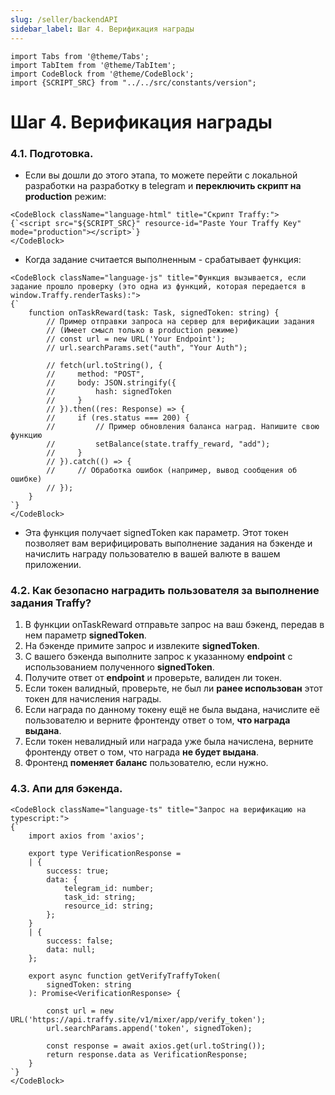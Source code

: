 ```yaml
---
slug: /seller/backendAPI
sidebar_label: Шаг 4. Верификация награды
---
```


```mdx-code-block
import Tabs from '@theme/Tabs';
import TabItem from '@theme/TabItem';
import CodeBlock from '@theme/CodeBlock';
import {SCRIPT_SRC} from "../../src/constants/version";
```

# Шаг 4. Верификация награды

### 4.1. Подготовка.

- Если вы дошли до этого этапа, то можете перейти с локальной разработки на разработку в telegram и **переключить скрипт на production** режим:
```mdx-code-block
<CodeBlock className="language-html" title="Скрипт Traffy:">
{`<script src="${SCRIPT_SRC}" resource-id="Paste Your Traffy Key" mode="production"></script>`}
</CodeBlock>
```

- Когда задание считается выполненным - срабатывает функция:

```mdx-code-block
<CodeBlock className="language-js" title="Функция вызывается, если задание прошло проверку (это одна из функций, которая передается в window.Traffy.renderTasks):">
{`
    function onTaskReward(task: Task, signedToken: string) {
        // Пример отправки запроса на сервер для верификации задания
        // (Имеет смысл только в production режиме)
        // const url = new URL('Your Endpoint');
        // url.searchParams.set("auth", "Your Auth");

        // fetch(url.toString(), {
        //     method: "POST",
        //     body: JSON.stringify({
        //         hash: signedToken
        //     }
        // }).then((res: Response) => {
        //     if (res.status === 200) {
        //         // Пример обновления баланса наград. Напишите свою функцию
        //         setBalance(state.traffy_reward, "add");
        //     }
        // }).catch(() => {
        //     // Обработка ошибок (например, вывод сообщения об ошибке)
        // });
    }
`}
</CodeBlock>
```

- Эта функция получает signedToken как параметр. Этот токен позволяет вам верифицировать
выполнение задания на бэкенде и начислить награду пользователю в вашей валюте в вашем приложении.

### 4.2. Как безопасно наградить пользователя за выполнение задания Traffy?

1. В функции onTaskReward отправьте запрос на ваш бэкенд, передав в нем параметр **signedToken**.
2. На бэкенде примите запрос и извлеките **signedToken**.
3. С вашего бэкенда выполните запрос к указанному **endpoint** с использованием полученного **signedToken**.
4. Получите ответ от **endpoint** и проверьте, валиден ли токен.
5. Если токен валидный, проверьте, не был ли **ранее использован** этот токен для начисления награды.
6. Если награда по данному токену ещё не была выдана, начислите её пользователю и верните фронтенду ответ о том, **что награда выдана**.
7. Если токен невалидный или награда уже была начислена, верните фронтенду ответ о том, что награда **не будет выдана**.
8. Фронтенд **поменяет баланс** пользователю, если нужно.

### 4.3. Апи для бэкенда.

```mdx-code-block
<CodeBlock className="language-ts" title="Запрос на верификацию на typescript:">
{`
    import axios from 'axios';

    export type VerificationResponse =
    | {
        success: true;
        data: {
            telegram_id: number;
            task_id: string;
            resource_id: string;
        };
    }
    | {
        success: false;
        data: null;
    };

    export async function getVerifyTraffyToken(
        signedToken: string
    ): Promise<VerificationResponse> {

        const url = new URL('https://api.traffy.site/v1/mixer/app/verify_token');
        url.searchParams.append('token', signedToken);

        const response = await axios.get(url.toString());
        return response.data as VerificationResponse;
    }
`}
</CodeBlock>
```